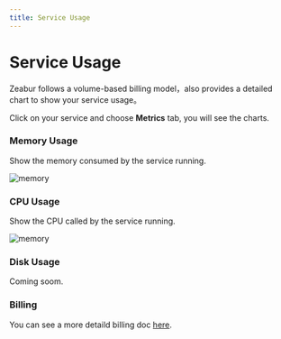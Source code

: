 ```yaml
---
title: Service Usage
---
```



<Head>
  <meta name="zeabur:image:title" content="Service Usage" />
  <meta name="zeabur:image:subtitle" content="Zeabur follows a volume-based billing model" />
</Head>

# Service Usage

Zeabur follows a volume-based billing model，also provides a detailed chart to show your service usage。

Click on your service and choose **Metrics** tab, you will see the charts.

### Memory Usage

Show the memory consumed by the service running.

![memory](/manage/metric/memory.png)

### CPU Usage

Show the CPU called by the service running.

![memory](/manage/metric/CPU.png)

### Disk Usage

Coming soom.

### Billing

You can see a more detaild billing doc [here]().